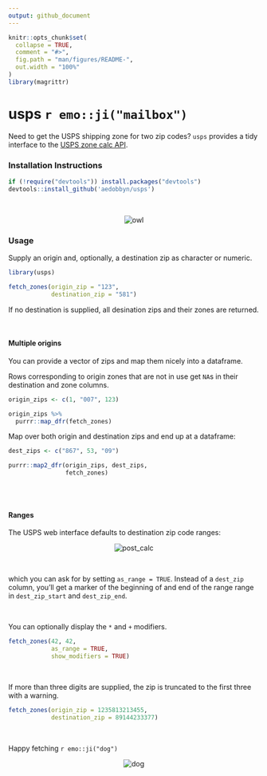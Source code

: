 ```yaml
---
output: github_document
---
```


```r
knitr::opts_chunk$set(
  collapse = TRUE,
  comment = "#>",
  fig.path = "man/figures/README-",
  out.width = "100%"
)
library(magrittr)
```

# usps `r emo::ji("mailbox")`

Need to get the USPS shipping zone for two zip codes? `usps` provides a tidy interface to the [USPS zone calc API](https://postcalc.usps.com/DomesticZoneChart/).

### Installation Instructions

```r
if (!require("devtools")) install.packages("devtools")
devtools::install_github('aedobbyn/usps')
```


<br>

<p align="center">
  <img src="https://media.giphy.com/media/iVoiJfBtSsi0o/giphy.gif" alt="owl">
</p>


### Usage

Supply an origin and, optionally, a destination zip as character or numeric.

```r
library(usps)

fetch_zones(origin_zip = "123", 
            destination_zip = "581")
```


If no destination is supplied, all desination zips and their zones are returned.

<br>

#### Multiple origins

You can provide a vector of zips and map them nicely into a dataframe. 

Rows corresponding to origin zones that are not in use get `NA`s in their destination and zone columns.

```r
origin_zips <- c(1, "007", 123)

origin_zips %>% 
  purrr::map_dfr(fetch_zones)
```


Map over both origin and destination zips and end up at a dataframe:

```r
dest_zips <- c("867", 53, "09")

purrr::map2_dfr(origin_zips, dest_zips, 
                fetch_zones)
```



<br>
<br>

#### Ranges

The USPS web interface defaults to destination zip code ranges:

<p align="center">
  <img src="./img/post_calc.jpg" alt="post_calc">
</p>


<br>

which you can ask for by setting `as_range = TRUE`. Instead of a `dest_zip` column, you'll get a marker of the beginning of and end of the range range in `dest_zip_start` and `dest_zip_end`.

<br>

You can optionally display the `*` and `+` modifiers.

```r
fetch_zones(42, 42,
            as_range = TRUE, 
            show_modifiers = TRUE)
```


<br>

If more than three digits are supplied, the zip is truncated to the first three with a warning.

```r
fetch_zones(origin_zip = 1235813213455, 
            destination_zip = 89144233377)
```

<br>

Happy fetching `r emo::ji("dog")`

<p align="center">
  <img src="https://media.giphy.com/media/2fTYDdciZFEKZJgY7g/giphy.gif" alt="dog">
</p>




